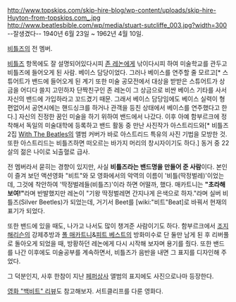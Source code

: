 http://www.topskips.com/skip-hire-blog/wp-content/uploads/skip-hire-Huyton-from-topskips.com_.jpg
http://www.beatlesbible.com/wp/media/stuart-sutcliffe_003.jpg?width=300
--잘생겼다--
1940년 6월 23일 ~ 1962년 4월 10일.

[[비틀즈]]의 전 멤버.

[[비틀즈]] 항목에도 잘 설명되어있다시피 [[존 레논]]에게 낚이다시피 하여 미술학교를 관두고 비틀즈에 들어오게 된 사람. 베이스 담당이었다. 그러나 베이스를 연주할 줄 모르고[* 스튜어트가 밴드에 들어오게 된 계기 또한 미술 공모전에서 대상을 받받은 스튜어트가 상금을 어디다 쓸지 고민하자 단짝친구인 존 레논이 그 상금으로 비싼 베이스 기타를 사서 자신의 밴드에 가입하라고 꼬드겼기 때문. 그래서 베이스 담당임에도 베이스 실력이 형편없어서 공연시에는 핸드싱크를 하거나 관객을 등친 상태에서 베이스를 연주했다고 한다.] 자신의 진정한 꿈인 미술을 하기 위하여 밴드에서 나갔다. 이후 아예 함부르크에 정착해서 독일의 미술대학에 등록하고 밴드 활동 중 만난 사진작가 아스트리드와[* 비틀즈 2집 [[With The Beatles]]의 앨범 커버가 바로 아스트리드 특유의 사진 기법을 모방한 것. 또한 아스트리드는 비틀즈하면 떠오르는 바가지 머리의 창시자이기도 하다.] 동거 중 22살의 젊은 나이로 뇌출혈로 급사.

전 멤버라서 묻히는 경향이 있지만, 사실 '''비틀즈라는 밴드명을 만들어 준 사람'''이다. 본인이 즐겨 보던 액션영화 "비트"와 모 영화에서의 악역의 이름이 '비틀(딱정벌레)'이었는데, 그것에 착안하여 '딱정벌레들(비틀즈)'이라 하면 어떨까, 했다. 매카트니는 '''"초라해 보여!"'''라며 반발했지만 레논이 "기왕 딱정벌레면 간지나게 은색으로 하자."라며 실버 비틀즈(Silver Beetles)가 되었는데, 거기서 Beet를 [wiki:"비트"Beat]로 바꿔서 현재의 표기가 되었다.

또한 밴드에 있을 때도, 나가고 나서도 많이 챙겨준 사람이기도 하다. 함부르크에서 [[조지 해리슨]]의 강제추방과 [[폴 매카트니]]&[[피트 베스트]]의 방화미수로 단 둘만 남게 된 후 리버풀로 돌아오게 되었을 때, 방황하던 레논에게 다시 시작해 보자며 용기를 줬다. 또한 밴드를 나간 이후에도 미술공부를 계속하면서, 비틀즈가 음반을 내면 그 표지를 디자인해 주었다.

그 덕분인지, 사후 한참이 지난 [[페퍼상사]] 앨범의 표지에도 사진으로나마 등장한다.

[http://blog.naver.com/PostView.nhn?blogId=grappler39&logNo=10041748473&parentCategoryNo=15&viewDate=&currentPage=1&listtype=0 영화 "백비트" 리뷰]도 참고해보자. 서트클리프를 다룬 영화다.
